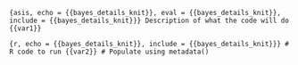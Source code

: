 ```{asis, echo = {{bayes_details_knit}}, eval = {{bayes_details_knit}}, include = {{bayes_details_knit}}}
Description of what the code will do {{var1}}
```

```{r, echo = {{bayes_details_knit}}, include = {{bayes_details_knit}}}
# R code to run {{var2}}
# Populate using metadata()
```
